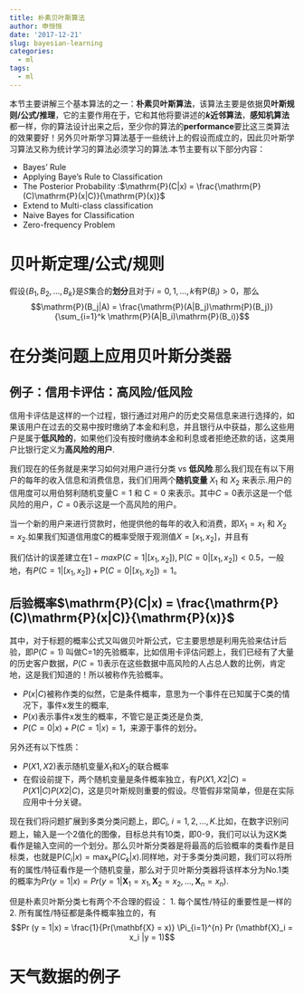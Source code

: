 ```yaml
---
title: 朴素贝叶斯算法
author: 申恒恒
date: '2017-12-21'
slug: bayesian-learning
categories:
  - ml
tags:
  - ml
---
```




\noindent 本节主要讲解三个基本算法的之一：**朴素贝叶斯算法**，该算法主要是依据**贝叶斯规则/公式/推理**，它的主要作用在于，它和其他将要讲述的**$k$近邻算法**，**感知机算法**都一样，你的算法设计出来之后，至少你的算法的**performance**要比这三类算法的效果要好！另外贝叶斯学习算法基于一些统计上的假设而成立的，因此贝叶斯学习算法又称为统计学习的算法必须学习的算法.本节主要有以下部分内容：

- Bayes' Rule
- Applying Baye’s Rule to Classification
- The Posterior Probability :$\mathrm{P}(C|x) = \frac{\mathrm{P}(C)\mathrm{P}(x|C)}{\mathrm{P}(x)}$
- Extend to Multi-class classification
- Naive Bayes for Classification
- Zero-frequency Problem


# 贝叶斯定理/公式/规则
假设$\{B_1,B_2,...,B_k\}$是$S$集合的**划分**且对于$i=0,1,...,k$有$\mathrm{P}(B_i) > 0$，那么
$$\mathrm{P}(B_j|A) = \frac{\mathrm{P}(A|B_j)\mathrm{P}(B_j)}{\sum_{i=1}^k \mathrm{P}(A|B_i)\mathrm{P}(B_i)}$$



# 在分类问题上应用贝叶斯分类器

## 例子：信用卡评估：高风险/低风险

信用卡评估是这样的一个过程，银行通过对用户的历史交易信息来进行选择的，如果该用户在过去的交易中按时缴纳了本金和利息，并且银行从中获益，那么这些用户是属于**低风险的**，如果他们没有按时缴纳本金和利息或者拒绝还款的话，这类用户比银行定义为**高风险的用户**.

我们现在的任务就是来学习如何对用户进行分类\textbf{高风险} vs **低风险**.那么我们现在有以下用户的每年的收入信息和消费信息，我们们用两个**随机变量** $X_1$ 和 $X_2$ 来表示.用户的信用度可以用伯努利随机变量$\mathrm{C} = 1$ 和 $\mathrm{C} = 0$ 来表示。其中$C=0$表示这是一个低风险的用户，$C=0$表示这是一个高风险的用户。

当一个新的用户来进行贷款时，他提供他的每年的收入和消费，即$X_1 = x_1$ 和 $X_2 = x_2$.如果我们知道信用度C的概率受限于观测值$X = [x_1, x_2]$，并且有
\begin{align*}
&\mathrm{if} \; \; \mathrm{P}(C = 1|[x_1 , x_2 ]) > 0.5, \; then \; \mathrm{C}=1 \\
&\mathrm{if} \; \; \mathrm{P}(C = 1|[x_1 , x_2 ]) \leq 0.5, \; then \; \mathrm{C} = 0
\end{align*}

我们估计的误差建立在$1 − max{\mathrm{P}(C = 1|[x_1 , x_2 ]),\mathrm{P}(C = 0|[x_1 , x_2 ])} < 0.5$，一般地，有$P(\mathrm{C} = 1|[x_1 , x_2 ]) +\mathrm{P}(C = 0|[x_1 , x_2 ]) = 1$。

## 后验概率$\mathrm{P}(C|x) = \frac{\mathrm{P}(C)\mathrm{P}(x|C)}{\mathrm{P}(x)}$

其中，对于标题的概率公式又叫做贝叶斯公式，它主要思想是利用先验来估计后验，即$P(C = 1)$ 叫做C=1的先验概率，比如信用卡评估问题上，我们已经有了大量的历史客户数据，$P(C = 1)$表示在这些数据中高风险的人占总人数的比例，肯定地，这是我们知道的！所以被称作先验概率。


- $P(x|C )$被称作类的似然，它是条件概率，意思为一个事件在已知属于C类的情况下，事件x发生的概率,
- $P(x)$表示事件x发生的概率，不管它是正类还是负类,
- $P(C=0|x) + P(C=1|x) = 1$，来源于事件的划分。


另外还有以下性质：


- $P(X 1 , X 2 )$表示随机变量$X_1$和$X_2$的联合概率
- 在假设前提下，两个随机变量是条件概率独立，有$P(X 1 , X 2 |C ) = P(X 1 |C )P(X 2 |C )$，这是贝叶斯规则重要的假设。尽管假非常简单，但是在实际应用中十分关键。



现在我们将问题扩展到多类分类问题上，即$C_i ,\; i = 1, 2, . . . , K$.比如，在数字识别问题上，输入是一个2值化的图像，目标总共有10类，即0-9，我们可以认为这K类看作是输入空间的一个划分。那么贝叶斯分类器是将最高的后验概率的类看作是目标类，也就是$\mathrm{P}(C_i |x) = \mathrm{max}_k \mathrm{P}(C_k |x)$.同样地，对于多类分类问题，我们可以将所有的属性/特征看作是一个随机变量，那么对于贝叶斯分类器将该样本分为No.1类的概率为$Pr (y = 1|x) = Pr (y = 1|\mathbf{X}_1 = x_1 , \mathbf{X}_2 = x_2 , . . . , \mathbf{X}_n = x_n )$.

但是朴素贝叶斯分类七有两个不合理的假设：
1. 每个属性/特征的重要性是一样的
2. 所有属性/特征都是条件概率独立的，有
$$Pr (y = 1|x) = \frac{1}{Pr(\mathbf{X} = x)} \Pi_{i=1}^{n} Pr (\mathbf{X}_i = x_i |y = 1)$$

# 天气数据的例子
